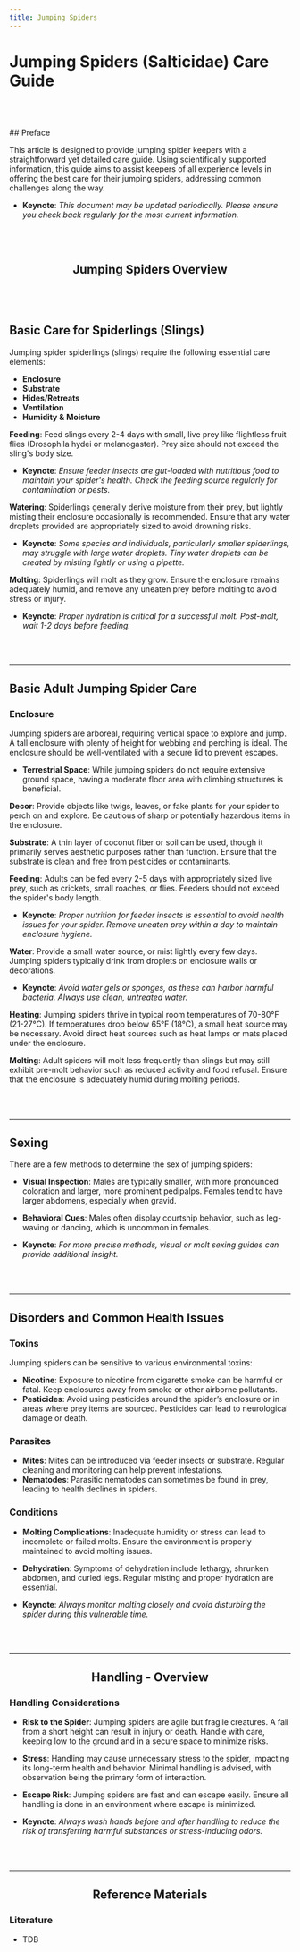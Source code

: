 ```yaml
---
title: Jumping Spiders
---
```


# Jumping Spiders (Salticidae) Care Guide

<br/><br/>


<Callout variant="success">
## Preface

This article is designed to provide jumping spider keepers with a straightforward yet detailed care guide. Using scientifically supported information, this guide aims to assist keepers of all experience levels in offering the best care for their jumping spiders, addressing common challenges along the way.

  - **Keynote**: *This document may be updated periodically. Please ensure you check back regularly for the most current information.*
</Callout>
<br/><br/>

## <p style="text-align:center;">Jumping Spiders Overview</p>

<br/><br/>

## Basic Care for Spiderlings (Slings)

Jumping spider spiderlings (slings) require the following essential care elements:

- **Enclosure**  
- **Substrate**  
- **Hides/Retreats**  
- **Ventilation**  
- **Humidity & Moisture**

**Feeding**: Feed slings every 2-4 days with small, live prey like flightless fruit flies (Drosophila hydei or melanogaster). Prey size should not exceed the sling's body size.
  - **Keynote**: *Ensure feeder insects are gut-loaded with nutritious food to maintain your spider's health. Check the feeding source regularly for contamination or pests.*

**Watering**: Spiderlings generally derive moisture from their prey, but lightly misting their enclosure occasionally is recommended. Ensure that any water droplets provided are appropriately sized to avoid drowning risks.
  - **Keynote**: *Some species and individuals, particularly smaller spiderlings, may struggle with large water droplets. Tiny water droplets can be created by misting lightly or using a pipette.*

**Molting**: Spiderlings will molt as they grow. Ensure the enclosure remains adequately humid, and remove any uneaten prey before molting to avoid stress or injury.
  - **Keynote**: *Proper hydration is critical for a successful molt. Post-molt, wait 1-2 days before feeding.*

<br/><br/>

---

## Basic Adult Jumping Spider Care

### Enclosure

Jumping spiders are arboreal, requiring vertical space to explore and jump. A tall enclosure with plenty of height for webbing and perching is ideal. The enclosure should be well-ventilated with a secure lid to prevent escapes.

- **Terrestrial Space**: While jumping spiders do not require extensive ground space, having a moderate floor area with climbing structures is beneficial.

**Decor**: Provide objects like twigs, leaves, or fake plants for your spider to perch on and explore. Be cautious of sharp or potentially hazardous items in the enclosure.

**Substrate**: A thin layer of coconut fiber or soil can be used, though it primarily serves aesthetic purposes rather than function. Ensure that the substrate is clean and free from pesticides or contaminants.

**Feeding**: Adults can be fed every 2-5 days with appropriately sized live prey, such as crickets, small roaches, or flies. Feeders should not exceed the spider's body length.
  - **Keynote**: *Proper nutrition for feeder insects is essential to avoid health issues for your spider. Remove uneaten prey within a day to maintain enclosure hygiene.*

**Water**: Provide a small water source, or mist lightly every few days. Jumping spiders typically drink from droplets on enclosure walls or decorations.
  - **Keynote**: *Avoid water gels or sponges, as these can harbor harmful bacteria. Always use clean, untreated water.*

**Heating**: Jumping spiders thrive in typical room temperatures of 70-80°F (21-27°C). If temperatures drop below 65°F (18°C), a small heat source may be necessary. Avoid direct heat sources such as heat lamps or mats placed under the enclosure.

**Molting**: Adult spiders will molt less frequently than slings but may still exhibit pre-molt behavior such as reduced activity and food refusal. Ensure that the enclosure is adequately humid during molting periods.

<br/><br/>

---

## Sexing

There are a few methods to determine the sex of jumping spiders:

- **Visual Inspection**: Males are typically smaller, with more pronounced coloration and larger, more prominent pedipalps. Females tend to have larger abdomens, especially when gravid.
  
- **Behavioral Cues**: Males often display courtship behavior, such as leg-waving or dancing, which is uncommon in females.

 - **Keynote**: *For more precise methods, visual or molt sexing guides can provide additional insight.*

<br/><br/>

---

## Disorders and Common Health Issues

### Toxins

Jumping spiders can be sensitive to various environmental toxins:

- **Nicotine**: Exposure to nicotine from cigarette smoke can be harmful or fatal. Keep enclosures away from smoke or other airborne pollutants.
- **Pesticides**: Avoid using pesticides around the spider’s enclosure or in areas where prey items are sourced. Pesticides can lead to neurological damage or death.

### Parasites

- **Mites**: Mites can be introduced via feeder insects or substrate. Regular cleaning and monitoring can help prevent infestations.
- **Nematodes**: Parasitic nematodes can sometimes be found in prey, leading to health declines in spiders.

### Conditions

- **Molting Complications**: Inadequate humidity or stress can lead to incomplete or failed molts. Ensure the environment is properly maintained to avoid molting issues.
- **Dehydration**: Symptoms of dehydration include lethargy, shrunken abdomen, and curled legs. Regular misting and proper hydration are essential.

 - **Keynote**: *Always monitor molting closely and avoid disturbing the spider during this vulnerable time.*

<br/><br/>

---

## <p style="text-align:center;"> Handling - Overview</p>

### Handling Considerations

- **Risk to the Spider**: Jumping spiders are agile but fragile creatures. A fall from a short height can result in injury or death. Handle with care, keeping low to the ground and in a secure space to minimize risks.
  
- **Stress**: Handling may cause unnecessary stress to the spider, impacting its long-term health and behavior. Minimal handling is advised, with observation being the primary form of interaction.

- **Escape Risk**: Jumping spiders are fast and can escape easily. Ensure all handling is done in an environment where escape is minimized.

 - **Keynote**: *Always wash hands before and after handling to reduce the risk of transferring harmful substances or stress-inducing odors.*

<br/><br/>

---

## <p style="text-align:center;">Reference Materials</p>

### Literature

- TDB
